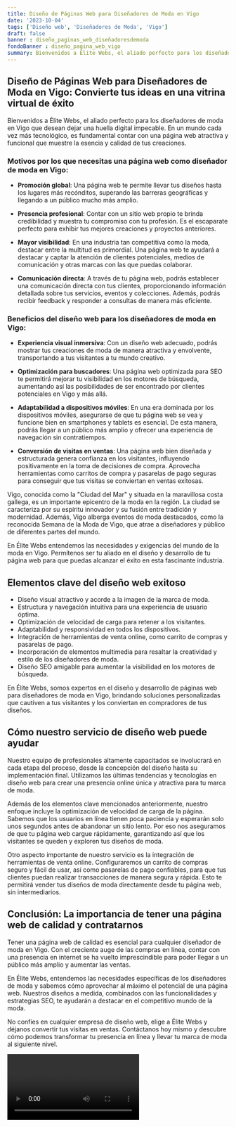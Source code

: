 ```yaml
---
title: Diseño de Páginas Web para Diseñadores de Moda en Vigo
date: '2023-10-04'
tags: ['Diseño web', 'Diseñadores de Moda', 'Vigo']
draft: false
banner : diseño_paginas_web_diseñadoresdemoda
fondoBanner : diseño_pagina_web_vigo
summary: Bienvenidos a Élite Webs, el aliado perfecto para los diseñadores de moda en Vigo que desean dejar una huella digital impecable. En un mundo cada vez más tecnológico, es fundamental contar con una página web atractiva y funcional que muestre la esencia y calidad de tus creaciones.
---
```


## Diseño de Páginas Web para Diseñadores de Moda en Vigo: Convierte tus ideas en una vitrina virtual de éxito

Bienvenidos a Élite Webs, el aliado perfecto para los diseñadores de moda en Vigo que desean dejar una huella digital impecable. En un mundo cada vez más tecnológico, es fundamental contar con una página web atractiva y funcional que muestre la esencia y calidad de tus creaciones.

### Motivos por los que necesitas una página web como diseñador de moda en Vigo:

- **Promoción global**: Una página web te permite llevar tus diseños hasta los lugares más recónditos, superando las barreras geográficas y llegando a un público mucho más amplio.

- **Presencia profesional**: Contar con un sitio web propio te brinda credibilidad y muestra tu compromiso con tu profesión. Es el escaparate perfecto para exhibir tus mejores creaciones y proyectos anteriores.

- **Mayor visibilidad**: En una industria tan competitiva como la moda, destacar entre la multitud es primordial. Una página web te ayudará a destacar y captar la atención de clientes potenciales, medios de comunicación y otras marcas con las que puedas colaborar.

- **Comunicación directa**: A través de tu página web, podrás establecer una comunicación directa con tus clientes, proporcionando información detallada sobre tus servicios, eventos y colecciones. Además, podrás recibir feedback y responder a consultas de manera más eficiente.

### Beneficios del diseño web para los diseñadores de moda en Vigo:

- **Experiencia visual inmersiva**: Con un diseño web adecuado, podrás mostrar tus creaciones de moda de manera atractiva y envolvente, transportando a tus visitantes a tu mundo creativo.

- **Optimización para buscadores**: Una página web optimizada para SEO te permitirá mejorar tu visibilidad en los motores de búsqueda, aumentando así las posibilidades de ser encontrado por clientes potenciales en Vigo y más allá.

- **Adaptabilidad a dispositivos móviles**: En una era dominada por los dispositivos móviles, asegurarse de que tu página web se vea y funcione bien en smartphones y tablets es esencial. De esta manera, podrás llegar a un público más amplio y ofrecer una experiencia de navegación sin contratiempos.

- **Conversión de visitas en ventas**: Una página web bien diseñada y estructurada genera confianza en los visitantes, influyendo positivamente en la toma de decisiones de compra. Aprovecha herramientas como carritos de compra y pasarelas de pago seguras para conseguir que tus visitas se conviertan en ventas exitosas.

Vigo, conocida como la "Ciudad del Mar" y situada en la maravillosa costa gallega, es un importante epicentro de la moda en la región. La ciudad se caracteriza por su espíritu innovador y su fusión entre tradición y modernidad. Además, Vigo alberga eventos de moda destacados, como la reconocida Semana de la Moda de Vigo, que atrae a diseñadores y público de diferentes partes del mundo.

En Élite Webs entendemos las necesidades y exigencias del mundo de la moda en Vigo. Permítenos ser tu aliado en el diseño y desarrollo de tu página web para que puedas alcanzar el éxito en esta fascinante industria.

<GifSeo />

<Cta />

## Elementos clave del diseño web exitoso

- Diseño visual atractivo y acorde a la imagen de la marca de moda.
- Estructura y navegación intuitiva para una experiencia de usuario óptima.
- Optimización de velocidad de carga para retener a los visitantes.
- Adaptabilidad y responsividad en todos los dispositivos.
- Integración de herramientas de venta online, como carrito de compras y pasarelas de pago.
- Incorporación de elementos multimedia para resaltar la creatividad y estilo de los diseñadores de moda.
- Diseño SEO amigable para aumentar la visibilidad en los motores de búsqueda.

En Élite Webs, somos expertos en el diseño y desarrollo de páginas web para diseñadores de moda en Vigo, brindando soluciones personalizadas que cautiven a tus visitantes y los conviertan en compradores de tus diseños.

## Cómo nuestro servicio de diseño web puede ayudar

Nuestro equipo de profesionales altamente capacitados se involucrará en cada etapa del proceso, desde la concepción del diseño hasta su implementación final. Utilizamos las últimas tendencias y tecnologías en diseño web para crear una presencia online única y atractiva para tu marca de moda.

Además de los elementos clave mencionados anteriormente, nuestro enfoque incluye la optimización de velocidad de carga de la página. Sabemos que los usuarios en línea tienen poca paciencia y esperarán solo unos segundos antes de abandonar un sitio lento. Por eso nos aseguramos de que tu página web cargue rápidamente, garantizando así que los visitantes se queden y exploren tus diseños de moda.

Otro aspecto importante de nuestro servicio es la integración de herramientas de venta online. Configuraremos un carrito de compras seguro y fácil de usar, así como pasarelas de pago confiables, para que tus clientes puedan realizar transacciones de manera segura y rápida. Esto te permitirá vender tus diseños de moda directamente desde tu página web, sin intermediarios.

## Conclusión: La importancia de tener una página web de calidad y contratarnos

Tener una página web de calidad es esencial para cualquier diseñador de moda en Vigo. Con el creciente auge de las compras en línea, contar con una presencia en internet se ha vuelto imprescindible para poder llegar a un público más amplio y aumentar las ventas.

En Élite Webs, entendemos las necesidades específicas de los diseñadores de moda y sabemos cómo aprovechar al máximo el potencial de una página web. Nuestros diseños a medida, combinados con las funcionalidades y estrategias SEO, te ayudarán a destacar en el competitivo mundo de la moda.

No confíes en cualquier empresa de diseño web, elige a Élite Webs y déjanos convertir tus visitas en ventas. Contáctanos hoy mismo y descubre cómo podemos transformar tu presencia en línea y llevar tu marca de moda al siguiente nivel.

<Video />

<CtaBot job='Diseñadores de Moda' city='Vigo'/>

<Gmaps query='Vigo+españa+maps' />